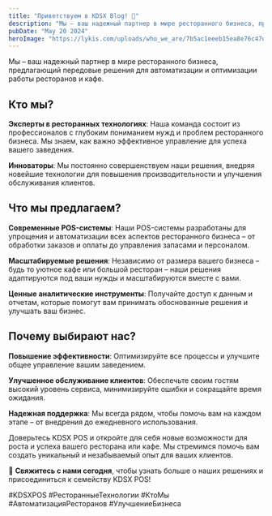 ```yaml
---
title: "Приветствуем в KDSX Blog! 👋"
description: "Мы – ваш надежный партнер в мире ресторанного бизнеса, предлагающий передовые решения для автоматизации и оптимизации работы ресторанов и кафе..."
pubDate: "May 20 2024"
heroImage: "https://lykis.com/uploads/who_we_are/7b5ac1eeeb15ea8e76c47d42a7f4a609.jpg"
---
```


Мы – ваш надежный партнер в мире ресторанного бизнеса, предлагающий передовые решения для автоматизации и оптимизации работы ресторанов и кафе.

<h2 class="text-blue">Кто мы?</h2>

<b>Эксперты в ресторанных технологиях</b>: Наша команда состоит из профессионалов с глубоким пониманием нужд и проблем ресторанного бизнеса. Мы знаем, как важно эффективное управление для успеха вашего заведения.

<b>Инноваторы</b>: Мы постоянно совершенствуем наши решения, внедряя новейшие технологии для повышения производительности и улучшения обслуживания клиентов.

<h2 class="text-blue">Что мы предлагаем?</h2>

<b>Современные POS-системы</b>: Наши POS-системы разработаны для упрощения и автоматизации всех аспектов ресторанного бизнеса – от обработки заказов и оплаты до управления запасами и персоналом.

<b>Масштабируемые решения</b>: Независимо от размера вашего бизнеса – будь то уютное кафе или большой ресторан – наши решения адаптируются под ваши нужды и масштабируются вместе с вами.

<b>Ценные аналитические инструменты</b>: Получайте доступ к данным и отчетам, которые помогут вам принимать обоснованные решения и улучшать ваш бизнес.

<h2 class="text-blue">Почему выбирают нас?</h2>

<b>Повышение эффективности</b>: Оптимизируйте все процессы и улучшите общее управление вашим заведением.

<b>Улучшенное обслуживание клиентов</b>: Обеспечьте своим гостям высокий уровень сервиса, минимизируйте ошибки и сокращайте время ожидания.

<b>Надежная поддержка</b>: Мы всегда рядом, чтобы помочь вам на каждом этапе – от внедрения до ежедневного использования.

Доверьтесь KDSX POS и откройте для себя новые возможности для роста и успеха вашего ресторана или кафе. Мы стремимся помочь вам создать уникальный и незабываемый опыт для ваших клиентов.

📲 <b>Свяжитесь с нами сегодня</b>, чтобы узнать больше о наших решениях и присоединиться к семейству KDSX POS!

<a>#KDSXPOS #РесторанныеТехнологии #КтоМы #АвтоматизацияРесторанов #УлучшениеБизнеса</a>
